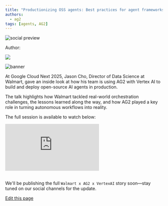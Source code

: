 ```yaml
---
title: "Productionizing OSS agents: Best practices for agent frameworks and Vertex AI"
authors:
  - ag2
tags: [agents, AG2]
---
```


<div>
<img noZoom className="social-share-img"
  src="https://media.githubusercontent.com/media/ag2ai/ag2/refs/heads/main/website/static/img/cover.png"
  alt="social preview"
  style={{ position: 'absolute', left: '-9999px' }}
/>
</div>

<div class="blog-authors">
<p class="authors">Author:</p>
<CardGroup cols={2}>
<Card href="https://raw.githubusercontent.com/ag2ai/ag2/refs/heads/main/website/logo/ag2.svg">
    <div class="col card">
      <div class="img-placeholder">
        <img noZoom src="https://raw.githubusercontent.com/ag2ai/ag2/refs/heads/main/website/logo/ag2.svg" />
      </div>
      <div>
        <p class="name"></p>
        <p></p>
      </div>
    </div>
</Card>
</CardGroup>
</div>

![banner](img/banner.png)


At Google Cloud Next 2025, Jason Cho, Director of Data Science at Walmart, gave an inside look at how his team is using AG2 with Vertex AI to build and deploy open-source AI agents in production.

The talk highlights how Walmart tackled real-world orchestration challenges, the lessons learned along the way, and how AG2 played a key role in turning autonomous workflows into reality.

The full session is available to watch below:

<div class="user-story-youtube-container">
  <iframe
    class="w-full aspect-video rounded-md"
    src="https://www.youtube.com/embed/piz7XImNLfk?si=-xBPS9qGhWFNdngV&amp;start=1732"
    title="YouTube video player"
    frameborder="0"
    allow="accelerometer; autoplay; clipboard-write; encrypted-media; gyroscope; picture-in-picture; web-share"
    referrerpolicy="strict-origin-when-cross-origin"
    allowfullscreen
  ></iframe>
</div>
<br />

We'll be publishing the full `Walmart x AG2 x VertexAI` story soon—stay tuned on our social channels for the update.
<div className="edit-url-container">
    <a className="edit-url" href="https://github.com/ag2ai/ag2/edit/main/website/docs/user-stories/2025-04-11-Productionizing-OSS-Agents/index.mdx" target='_blank'><Icon icon="pen" iconType="solid" size="13px"/> Edit this page</a>
</div>

